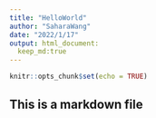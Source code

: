 ```yaml
---
title: "HelloWorld"
author: "SaharaWang"
date: "2022/1/17"
output: html_document:
  keep_md:true
---
```


```r
knitr::opts_chunk$set(echo = TRUE)
```

## This is a markdown file
